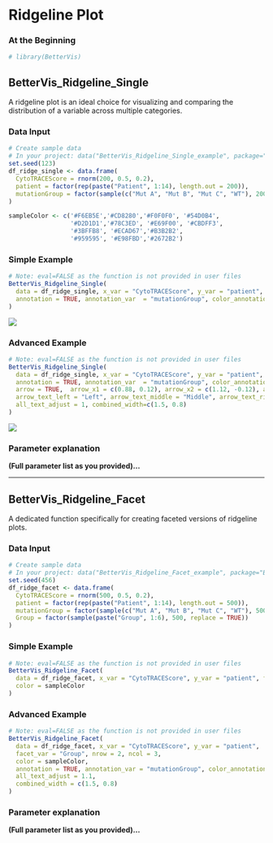 # Ridgeline Plot {#ridgeline}

### At the Beginning
```r
# library(BetterVis)
```

## BetterVis_Ridgeline_Single

A ridgeline plot is an ideal choice for visualizing and comparing the distribution of a variable across multiple categories.

### Data Input
```r
# Create sample data
# In your project: data("BetterVis_Ridgeline_Single_example", package="BetterVis")
set.seed(123)
df_ridge_single <- data.frame(
  CytoTRACEScore = rnorm(200, 0.5, 0.2),
  patient = factor(rep(paste("Patient", 1:14), length.out = 200)),
  mutationGroup = factor(sample(c("Mut A", "Mut B", "Mut C", "WT"), 200, replace = TRUE))
)

sampleColor <- c('#F6EB5E','#CD8280','#F0F0F0', '#54D0B4',
                 '#D2D1D1','#78C3ED', '#E69F00', '#CBDFF3',
                 '#3BFFB8', '#ECAD67','#B3B2B2',
                 '#959595', '#E98FBD','#2672B2')
```

### Simple Example
```r
# Note: eval=FALSE as the function is not provided in user files
BetterVis_Ridgeline_Single(
  data = df_ridge_single, x_var = "CytoTRACEScore", y_var = "patient", color = sampleColor,
  annotation = TRUE, annotation_var  = "mutationGroup", color_annotation_var = c("#68d0ce", "#f4a4c9", "#e09a2a", "#de6a73")
)
```
![](images/ridgeline_single_simple.png)

### Advanced Example
```r
# Note: eval=FALSE as the function is not provided in user files
BetterVis_Ridgeline_Single(
  data = df_ridge_single, x_var = "CytoTRACEScore", y_var = "patient", color = sampleColor,
  annotation = TRUE, annotation_var  = "mutationGroup", color_annotation_var = c("#68d0ce", "#f4a4c9", "#e09a2a", "#de6a73"),
  arrow = TRUE,  arrow_x1 = c(0.88, 0.12), arrow_x2 = c(1.12, -0.12), arrow_y1 = c(0.5, 0.5), arrow_y2 = c(0.5, 0.5), arrow_width = 0.6,
  arrow_text_left = "Left", arrow_text_middle = "Middle", arrow_text_right = "Right",
  all_text_adjust = 1, combined_width=c(1.5, 0.8)
)
```
![](images/ridgeline_single_advanced.png)

### Parameter explanation
**(Full parameter list as you provided)...**

---

## BetterVis_Ridgeline_Facet

A dedicated function specifically for creating faceted versions of ridgeline plots.

### Data Input
```r
# Create sample data
# In your project: data("BetterVis_Ridgeline_Facet_example", package="BetterVis")
set.seed(456)
df_ridge_facet <- data.frame(
  CytoTRACEScore = rnorm(500, 0.5, 0.2),
  patient = factor(rep(paste("Patient", 1:14), length.out = 500)),
  mutationGroup = factor(sample(c("Mut A", "Mut B", "Mut C", "WT"), 500, replace = TRUE)),
  Group = factor(sample(paste("Group", 1:6), 500, replace = TRUE))
)
```

### Simple Example
```r
# Note: eval=FALSE as the function is not provided in user files
BetterVis_Ridgeline_Facet(
  data = df_ridge_facet, x_var = "CytoTRACEScore", y_var = "patient", facet_var = "Group", annotation_var = "mutationGroup",
  color = sampleColor
)
```

### Advanced Example
```r
# Note: eval=FALSE as the function is not provided in user files
BetterVis_Ridgeline_Facet(
  data = df_ridge_facet, x_var = "CytoTRACEScore", y_var = "patient",
  facet_var = "Group", nrow = 2, ncol = 3,
  color = sampleColor,
  annotation = TRUE, annotation_var = "mutationGroup", color_annotation_var = c("#68d0ce", "#f4a4c9", "#4955d0", "#e09a2a", "#de6a73"),
  all_text_adjust = 1.1,
  combined_width = c(1.5, 0.8)
)
```

### Parameter explanation
**(Full parameter list as you provided)...**
